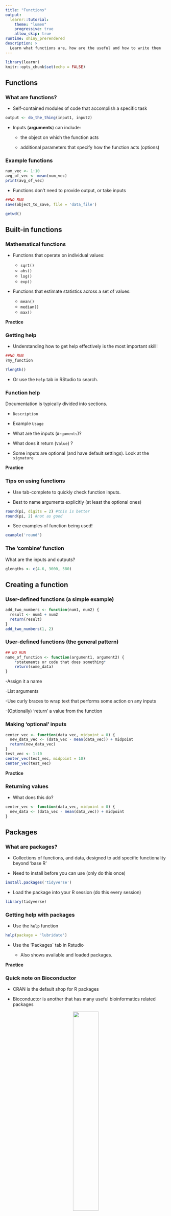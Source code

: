```yaml
---
title: "Functions"
output: 
  learnr::tutorial:
    theme: "lumen"
    progressive: true
    allow_skip: true
runtime: shiny_prerendered
description: >
  Learn what functions are, how are the useful and how to write them
---
```


```r
library(learnr)
knitr::opts_chunk$set(echo = FALSE)
```


## Functions

### What are functions?

- Self-contained modules of code that accomplish a specific task

```r
output <- do_the_thing(input1, input2)
```

- Inputs (**arguments**) can include:

  - the object on which the function acts
  
  - additional parameters that specify how the function acts (options)


### Example functions

```r
num_vec <- 1:10
avg_of_vec <- mean(num_vec)
print(avg_of_vec)
```

- Functions don't need to provide output, or take inputs

```r
##NO RUN
save(object_to_save, file = 'data_file')
```

```r
getwd()
```

## Built-in functions

### Mathematical functions

- Functions that operate on individual values:

  - `sqrt()`
  - `abs()`
  - `log()`
  - `exp()` 

- Functions that estimate statistics across a set of values:
  
  - `mean()`
  - `median()`
  - `max()`

**Practice**


### Getting help 

- Understanding how to get help effectively is the most important skill!

```r
##NO RUN
?my_function
```

```r
?length()
```

- Or use the `Help` tab in RStudio to search.


### Function help

Documentation is typically divided into sections.

- `Description`

- Example `Usage`

- What are the inputs (`Arguments`)?

- What does it return (`Value`) ?

- Some inputs are optional (and have default settings). Look at the `signature`

**Practice**




### Tips on using functions

- Use tab-complete to quickly check function inputs.

- Best to name arguments explicitly (at least the optional ones)

```r
round(pi, digits = 2) #this is better
round(pi, 2) #not as good
```


- See examples of function being used!

```r
example('round')
```

### The 'combine' function

What are the inputs and outputs?

```r
glengths <- c(4.6, 3000, 580)
```

## Creating a function

### User-defined functions (a simple example)

```r
add_two_numbers <- function(num1, num2) {
  result <- num1 + num2
  return(result)
}
add_two_numbers(1, 2)
```


### User-defined functions (the general pattern)

```r
## NO RUN
name_of_function <- function(argument1, argument2) {
    *statements or code that does something*
    return(some_data)
}
```

-Assign it a name

-List arguments

-Use curly braces to wrap text that performs some action on any inputs

-(Optionally) 'return' a value from the function



### Making 'optional' inputs

```r
center_vec <- function(data_vec, midpoint = 0) {
  new_data_vec <- (data_vec - mean(data_vec)) + midpoint
  return(new_data_vec)
}
test_vec <- 1:10
center_vec(test_vec, midpoint = 10)
center_vec(test_vec)
```

**Practice**


### Returning values

- What does this do? 

```r
center_vec <- function(data_vec, midpoint = 0) {
  new_data <- (data_vec - mean(data_vec)) + midpoint
}
```


## Packages

### What are packages?

- Collections of functions, and data, designed to add specific functionality beyond 'base R'

- Need to install before you can use (only do this once)

```r
install.packages('tidyverse')
```

- Load the package into your R session (do this every session)

```r
library(tidyverse)
```


### Getting help with packages

- Use the `help` function

```r
help(package = 'lubridate')
```

- Use the 'Packages` tab in Rstudio

  - Also shows available and loaded packages.
  
**Practice**


### Quick note on Bioconductor

- CRAN is the default shop for R packages

- Bioconductor is another that has many useful bioinformatics related packages

<center>
<img src="images/bioconductor_logo.png" width="40%">
</center>

```r
install.packages("BiocManager")
BiocManager::install("GenomicRanges")
```

- Once installed they're just like other packages

```r
library(GenomicRanges)
```


### Word of warning about function names

- Multiple packages can have the same names for different functions.

- Which one R thinks you're using in a given instance can be hard to know.

- Cause of **many** painful 'bugs'

- When in doubt it's best to specify which package the function comes from:

```r
library(lubridate)
library(here)
```

```r
?lubridate::here()
?here::here()
```


### Getting more help

- Pay attention to error messages and warning messages

- Using Google 

  - Search error messages verbatim (but remove stuff specific to your usage).
  
  - Add "r" "error"

- Stackoverflow


**More function practice**

### Key concepts recap

- `output <- do_a_thing(input_obj, param1 = my_val)`

```r
## NO RUN
do_a_thing <- function(input_obj, param1) {
  **STUFF**
  return(result)
}
```

- get ?help

- `install.packages()` and `library()` to install/use packages
